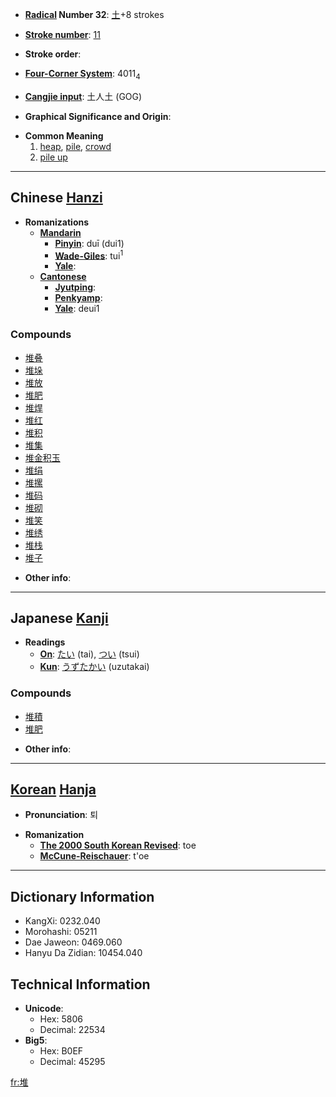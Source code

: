 * '''[[Wiktionary:Chinese radical index| Radical]] Number 32''': [[Wiktionary:Chinese radical index 土|土]]+8 strokes

* '''[[Wiktionary:Chinese total strokes index|Stroke number]]''': [[Wiktionary:Chinese total strokes index 11|11]]

* '''Stroke order''': 

* '''[[Wiktionary:Chinese four corner index|Four-Corner System]]''': 4011<sub>4</sub>

* '''[[Wiktionary:Chinese Cangjie index|Cangjie input]]''': 土人土 (GOG)

* '''Graphical Significance and Origin''': 

* '''Common Meaning'''
*# [[heap]], [[pile]], [[crowd]]
*# [[pile up]]


----

== Chinese [[Hanzi]] ==

* '''Romanizations'''
** '''[[Mandarin]]'''
*** '''[[Pinyin]]''': duī (dui1)
*** '''[[Wade-Giles]]''': tui<sup>1</sup>
*** '''[[Yale]]''': 
** '''[[Cantonese]]'''
*** '''[[Jyutping]]''':
*** '''[[Penkyamp]]''': 
*** '''[[Yale]]''': deui1

===Compounds===
*[[堆叠]]
*[[堆垛]]
*[[堆放]]
*[[堆肥]]
*[[堆焊]]
*[[堆红]]
*[[堆积]]
*[[堆集]]
*[[堆金积玉]]
*[[堆绢]]
*[[堆摞]]
*[[堆码]]
*[[堆砌]]
*[[堆笑]]
*[[堆绣]]
*[[堆栈]]
*[[堆子]]

* '''Other info''': 

----

== Japanese [[Kanji]] ==

* '''Readings'''
** '''[[On]]''': [[たい]] (tai), [[つい]] (tsui)
** '''[[Kun]]''': [[うずたかい]] (uzutakai)

===Compounds===
*[[堆積]]
*[[堆肥]]

* '''Other info''':  

----

== [[Korean]] [[Hanja]] ==

* '''Pronunciation''': 퇴

* '''Romanization'''
** '''[[The 2000 South Korean Revised Romanization|The 2000 South Korean Revised]]''': toe
** '''[[McCune-Reischauer]]''': t'oe

----

== Dictionary Information ==

* KangXi: 0232.040
* Morohashi: 05211
* Dae Jaweon: 0469.060
* Hanyu Da Zidian: 10454.040

== Technical Information ==

* '''Unicode''':
** Hex: 5806
** Decimal: 22534
* '''Big5''':
** Hex: B0EF
** Decimal: 45295

[[fr:堆]]